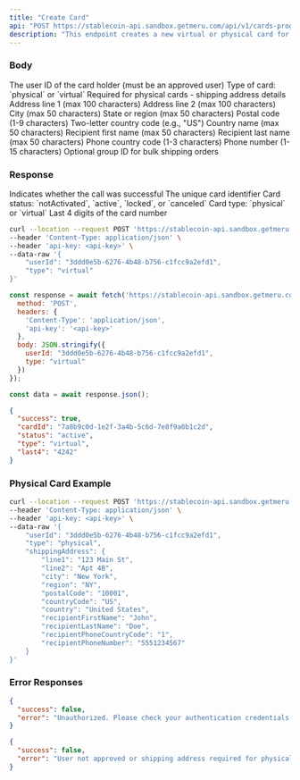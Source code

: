```yaml
---
title: "Create Card"
api: "POST https://stablecoin-api.sandbox.getmeru.com/api/v1/cards-program/cards"
description: "This endpoint creates a new virtual or physical card for an approved user"
---
```


### Body

<ParamField body="userId" type="string" required>
  The user ID of the card holder (must be an approved user)
</ParamField>

<ParamField body="type" type="string" required>
  Type of card: `physical` or `virtual`
</ParamField>

<ParamField body="shippingAddress" type="object">
  Required for physical cards - shipping address details
  
  <Expandable title="Shipping Address object">
    <ParamField body="line1" type="string" required>
      Address line 1 (max 100 characters)
    </ParamField>
    <ParamField body="line2" type="string">
      Address line 2 (max 100 characters)
    </ParamField>
    <ParamField body="city" type="string" required>
      City (max 50 characters)
    </ParamField>
    <ParamField body="region" type="string" required>
      State or region (max 50 characters)
    </ParamField>
    <ParamField body="postalCode" type="string" required>
      Postal code (1-9 characters)
    </ParamField>
    <ParamField body="countryCode" type="string" required>
      Two-letter country code (e.g., "US")
    </ParamField>
    <ParamField body="country" type="string">
      Country name (max 50 characters)
    </ParamField>
    <ParamField body="recipientFirstName" type="string">
      Recipient first name (max 50 characters)
    </ParamField>
    <ParamField body="recipientLastName" type="string">
      Recipient last name (max 50 characters)
    </ParamField>
    <ParamField body="recipientPhoneCountryCode" type="string">
      Phone country code (1-3 characters)
    </ParamField>
    <ParamField body="recipientPhoneNumber" type="string">
      Phone number (1-15 characters)
    </ParamField>
  </Expandable>
</ParamField>

<ParamField body="bulkShippingGroupId" type="string">
  Optional group ID for bulk shipping orders
</ParamField>

### Response

<ResponseField name="success" type="boolean">
  Indicates whether the call was successful
</ResponseField>

<ResponseField name="cardId" type="string">
  The unique card identifier
</ResponseField>

<ResponseField name="status" type="string">
  Card status: `notActivated`, `active`, `locked`, or `canceled`
</ResponseField>

<ResponseField name="type" type="string">
  Card type: `physical` or `virtual`
</ResponseField>

<ResponseField name="last4" type="string">
  Last 4 digits of the card number
</ResponseField>

<RequestExample>

```bash cURL
curl --location --request POST 'https://stablecoin-api.sandbox.getmeru.com/api/v1/cards' \
--header 'Content-Type: application/json' \
--header 'api-key: <api-key>' \
--data-raw '{
    "userId": "3ddd0e5b-6276-4b48-b756-c1fcc9a2efd1",
    "type": "virtual"
}'
```

```js Javascript
const response = await fetch('https://stablecoin-api.sandbox.getmeru.com/api/v1/cards-program/cards', {
  method: 'POST',
  headers: {
    'Content-Type': 'application/json',
    'api-key': '<api-key>'
  },
  body: JSON.stringify({
    userId: "3ddd0e5b-6276-4b48-b756-c1fcc9a2efd1",
    type: "virtual"
  })
});

const data = await response.json();
```

</RequestExample>

<ResponseExample>

```json 200
{
  "success": true,
  "cardId": "7a8b9c0d-1e2f-3a4b-5c6d-7e8f9a0b1c2d",
  "status": "active",
  "type": "virtual",
  "last4": "4242"
}
```

</ResponseExample>

### Physical Card Example

<RequestExample>

```bash cURL
curl --location --request POST 'https://stablecoin-api.sandbox.getmeru.com/api/v1/cards-program/cards' \
--header 'Content-Type: application/json' \
--header 'api-key: <api-key>' \
--data-raw '{
    "userId": "3ddd0e5b-6276-4b48-b756-c1fcc9a2efd1",
    "type": "physical",
    "shippingAddress": {
        "line1": "123 Main St",
        "line2": "Apt 4B",
        "city": "New York",
        "region": "NY",
        "postalCode": "10001",
        "countryCode": "US",
        "country": "United States",
        "recipientFirstName": "John",
        "recipientLastName": "Doe",
        "recipientPhoneCountryCode": "1",
        "recipientPhoneNumber": "5551234567"
    }
}'
```

</RequestExample>

### Error Responses

<ResponseExample>

```json 401
{
  "success": false,
  "error": "Unauthorized. Please check your authentication credentials."
}
```

```json 400
{
  "success": false,
  "error": "User not approved or shipping address required for physical cards."
}
```

</ResponseExample>

